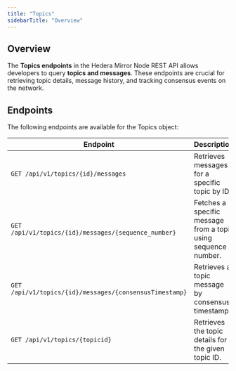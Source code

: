 ---
title: "Topics"
sidebarTitle: "Overview"
---


## Overview

The **Topics endpoints** in the Hedera Mirror Node REST API allows developers to query **topics and messages**. These endpoints are crucial for retrieving topic details, message history, and tracking consensus events on the network.

## Endpoints

The following endpoints are available for the Topics object:

| **Endpoint**                                            | **Description**                                                |
| ------------------------------------------------------- | -------------------------------------------------------------- |
| `GET /api/v1/topics/{id}/messages`                      | Retrieves messages for a specific topic by ID.                 |
| `GET /api/v1/topics/{id}/messages/{sequence_number}`    | Fetches a specific message from a topic using sequence number. |
| `GET /api/v1/topics/{id}/messages/{consensusTimestamp}` | Retrieves a topic message by consensus timestamp.              |
| `GET /api/v1/topics/{topicid}`                          | Retrieves the topic details for the given topic ID.            |
